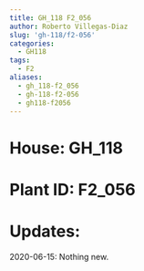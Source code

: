 ```yaml
---
title: GH_118 F2_056
author: Roberto Villegas-Diaz
slug: 'gh-118/f2-056'
categories:
  - GH118
tags:
  - F2
aliases:
  - gh_118-f2_056
  - gh-118-f2-056
  - gh118-f2056
---
```


# **House**: GH_118
# **Plant ID**: F2_056
# **Updates**: 
2020-06-15: Nothing new.
